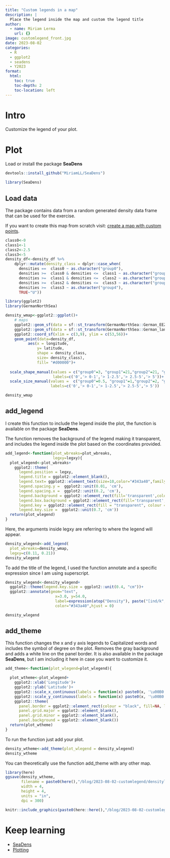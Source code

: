 ```yaml
---
title: "Custom legends in a map"
description: |
  Place the legend inside the map and custom the legend title
author:
  - name: Miriam Lerma
    url: {}
image: customlegend_front.jpg
date: 2023-08-02
categories:
  - R
  - ggplot2
  - seadens
  - Y2023
format:
  html:
    toc: true
    toc-depth: 2
    toc-location: left
---
```



# Intro

Customize the legend of your plot.

# Plot

Load or install the package **SeaDens** 

```r
devtools::install_github("MiriamLL/SeaDens")
```

```r
library(SeaDens)
```

## Load data

The package contains data from a random generated density data frame that can be used for the exercise. 

If you want to create this map from scratch visit: [create a map with custom points](https://www.miriam-lerma.com/posts/2023-07-13-custompoints/).

```r
class0<-0
class1<-1
class2<-2.5
class3<-5
density_df<-density_df %>% 
    dplyr::mutate(density_class = dplyr::case_when(
      densities ==  class0 ~ as.character("group0"),
      densities >=  class0 & densities <=  class1 ~ as.character("group1"),
      densities >=  class1 & densities <=  class2 ~ as.character("group2"),
      densities >=  class2 & densities <=  class3 ~ as.character("group3"),
      densities >=  class3 ~ as.character("group4"),
      TRUE~"U"))
```

```r
library(ggplot2)
library(GermanNorthSea)
```

```r
density_wmap<-ggplot2::ggplot()+
    # maps
    ggplot2::geom_sf(data = sf::st_transform(GermanNorthSea::German_EEZ,4326), colour = 'black', fill = '#3668b4')+
    ggplot2::geom_sf(data = sf::st_transform(GermanNorthSea::German_land,4326), colour = 'black', fill = '#f7bf54')+ 
    ggplot2::coord_sf(xlim = c(3,9), ylim = c(53,56))+
    geom_point(data=density_df,
          aes(x = longitude,
              y= latitude,
              shape = density_class,
              size= density_class),
              fill= "#d00000")+
  
  scale_shape_manual(values = c("group0"=3, "group1"=21,"group2"=21, "group3"=21, "group4"=21),
                     labels=c('0','> 0-1','> 1-2.5','> 2.5-5','> 5'))+
  scale_size_manual(values =  c("group0"=0.5, "group1"=1,"group2"=2, "group3"=3, "group4"=5),
                    labels=c('0','> 0-1','> 1-2.5','> 2.5-5','> 5'))
```

```r
density_wmap
```

## add_legend

I create this function to include the legend inside the plot, the function is available on the package **SeaDens**.

The function removes the background of the legend making it transparent, and includes the legend inside the plot based on the coordinates provided. 

```r
add_legend<-function(plot_wbreaks=plot_wbreaks,
                     legxy=legxy){
  plot_wlegend<-plot_wbreaks+
    ggplot2::theme(
      legend.position = legxy,
      legend.title = ggplot2::element_blank(),
      legend.text= ggplot2::element_text(size=10,color="#343a40",family='sans'),
      legend.spacing.y =  ggplot2::unit(0.01, 'cm'),
      legend.spacing.x =  ggplot2::unit(0.2, 'cm'),
      legend.background = ggplot2::element_rect(fill='transparent',colour ="transparent"),
      legend.box.background = ggplot2::element_rect(fill='transparent',colour ="transparent"),
      legend.key = ggplot2::element_rect(fill = "transparent", colour = "transparent"),
      legend.key.size =  ggplot2::unit(0.7, 'cm'))
  return(plot_wlegend)
}
```


Here, the arguments inside legxy are referring to where the legend will appear.


```r
density_wlegend<-add_legend(
  plot_wbreaks=density_wmap,
  legxy=c(0.11, 0.21))
density_wlegend
```


To add the title of the legend, I used the function annotate and a specific expression since I am using superscript.

```r
density_wlegend<-density_wlegend+
  ggplot2::theme(legend.key.size = ggplot2::unit(0.4, "cm"))+
  ggplot2::annotate(geom="text",
                      x=3.0, y=54.0,
                      label=expression(atop("Density"), paste("[ind/k", m^2,"]")),
                      color="#343a40",hjust = 0)

density_wlegend
```


## add_theme

This function changes the x and y axis legends to Capitalized words and includes the symbol of degree on the plot.
Removes the gray background and adds a white line on the panel border. It is also available in the package **SeaDens**, but I am including it here in case you want to customize it.

```r
add_theme<-function(plot_wlegend=plot_wlegend){

  plot_wtheme<-plot_wlegend+
    ggplot2::xlab('Longitude')+
    ggplot2::ylab('Latitude')+
    ggplot2::scale_x_continuous(labels = function(x) paste0(x, '\u00B0', "W")) +
    ggplot2::scale_y_continuous(labels = function(x) paste0(x, '\u00B0', "N"))+
    ggplot2::theme(
      panel.border = ggplot2::element_rect(colour = "black", fill=NA, linewidth = 1),
      panel.grid.major = ggplot2::element_blank(),
      panel.grid.minor = ggplot2::element_blank(),
      panel.background = ggplot2::element_blank())
  return(plot_wtheme)
}
```

To run the function just add your plot.

```r
density_wtheme<-add_theme(plot_wlegend = density_wlegend)
density_wtheme
```


You can theoretically use the function add_theme with any other map.

```r
library(here)
ggsave(density_wtheme, 
       filename = paste0(here(),"/blog/2023-08-02-customlegend/densitylegend_export.jpg"),
       width = 4, 
       height = 4, 
       units = "in",
       dpi = 300)
```

```r
knitr::include_graphics(paste0(here::here(),"/blog/2023-08-02-customlegend/densitylegend_export.jpg"))
```

# Keep learning

- [SeaDens](https://github.com/MiriamLL/SeaDens)  
- [Plotting](https://miriamll.github.io/R_intro/Plotting_0606.html#56)  